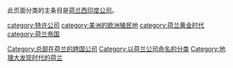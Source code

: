 此页面分类的主条目是[[荷兰西印度公司|荷兰西印度公司]]。

[[category:特许公司|category:特许公司]]
[[category:美洲的欧洲殖民地|category:美洲的欧洲殖民地]]
[[category:荷兰黄金时代|category:荷兰黄金时代]]
[[category:荷兰帝国|category:荷兰帝国]]
[[Category:总部在荷兰的跨国公司|Category:总部在荷兰的跨国公司]]
[[Category:以荷兰公司命名的分类|Category:以荷兰公司命名的分类]]
[[Category:地理大发现时代的荷兰|Category:地理大发现时代的荷兰]]